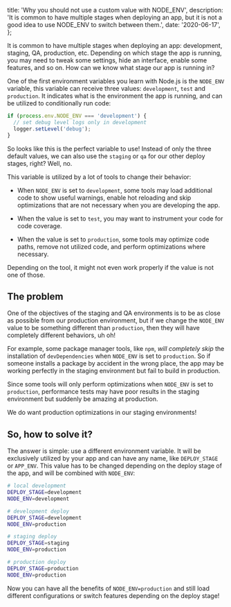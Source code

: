 
  title: 'Why you should not use a custom value with NODE_ENV',
  description:
    'It is common to have multiple stages when deploying an app, but it is not a good idea to use NODE_ENV to switch between them.',
  date: '2020-06-17',
};



It is common to have multiple stages when deploying an app: development, staging, QA, production, etc. Depending on which stage the app is running, you may need to tweak some settings, hide an interface, enable some features, and so on. How can we know what stage our app is running in?

One of the first environment variables you learn with Node.js is the `NODE_ENV` variable, this variable can receive three values: `development`, `test` and `production`. It indicates what is the environment the app is running, and can be utilized to conditionally run code:

```js
if (process.env.NODE_ENV === 'development') {
  // set debug level logs only in development
  logger.setLevel('debug');
}
```

So looks like this is the perfect variable to use! Instead of only the three default values, we can also use the `staging` or `qa` for our other deploy stages, right? Well, no.

This variable is utilized by a lot of tools to change their behavior:

- When `NODE_ENV` is set to `development`, some tools may load additional code to show useful warnings, enable hot reloading and skip optimizations that are not necessary when you are developing the app.

- When the value is set to `test`, you may want to instrument your code for code coverage.

- When the value is set to `production`, some tools may optimize code paths, remove not utilized code, and perform optimizations where necessary.

Depending on the tool, it might not even work properly if the value is not one of those.

## The problem

One of the objectives of the staging and QA environments is to be as close as possible from our production environment, but if we change the `NODE_ENV` value to be something different than `production`, then they will have completely different behaviors, uh oh!

For example, some package manager tools, like `npm`, _will completely skip_ the installation of `devDependencies` when `NODE_ENV` is set to `production`. So if someone installs a package by accident in the wrong place, the app may be working perfectly in the staging environment but fail to build in production.

Since some tools will only perform optimizations when `NODE_ENV` is set to `production`, performance tests may have poor results in the staging environment but suddenly be amazing at production.

We do want production optimizations in our staging environments!

## So, how to solve it?

The answer is simple: use a different environment variable. It will be exclusively utilized by your app and can have any name, like `DEPLOY_STAGE` or `APP_ENV`. This value has to be changed depending on the deploy stage of the app, and will be combined with `NODE_ENV`:

```bash
# local development
DEPLOY_STAGE=development
NODE_ENV=development

# development deploy
DEPLOY_STAGE=development
NODE_ENV=production

# staging deploy
DEPLOY_STAGE=staging
NODE_ENV=production

# production deploy
DEPLOY_STAGE=production
NODE_ENV=production
```

Now you can have all the benefits of `NODE_ENV=production` and still load different configurations or switch features depending on the deploy stage!
